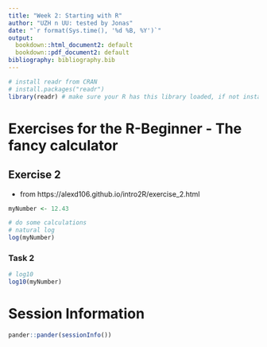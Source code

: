 ```yaml
---
title: "Week 2: Starting with R"
author: "UZH n UU: tested by Jonas"
date: "`r format(Sys.time(), '%d %B, %Y')`"
output:
  bookdown::html_document2: default
  bookdown::pdf_document2: default
bibliography: bibliography.bib
---
```


```r
# install readr from CRAN
# install.packages("readr")
library(readr) # make sure your R has this library loaded, if not install it (see line above)
```

# Exercises for the R-Beginner - The fancy calculator

## Exercise 2
* from https://alexd106.github.io/intro2R/exercise_2.html
```r
myNumber <- 12.43

# do some calculations
# natural log
log(myNumber)
```


### Task 2

```r
# log10
log10(myNumber)
```


# Session Information

```r
pander::pander(sessionInfo())
```


